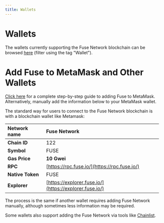 ```yaml
---
title: Wallets
---
```


# Wallets

The wallets currently supporting the Fuse Network blockchain can be browsed [here](https://fuse.io/ecosystem) (filter using the tag "Wallet").

# Add Fuse to MetaMask and Other Wallets

[Click here](https://news.fuse.io/how-to-add-fuse-network-to-metamask/) for a complete step-by-step guide to adding Fuse to MetaMask. Alternatively, manually add the information below to your MetaMask wallet.&#x20;

The standard way for users to connect to the Fuse Network blockchain is with a blockchain wallet like Metamask: &#x20;

| **Network name** | Fuse Network                                           |
| :--------------- | :----------------------------------------------------- |
| **Chain ID**     | 122                                                    |
| **Symbol**       | FUSE                                                   |
| **Gas Price**    | **10 Gwei**                                            |
| **RPC**          | [https://rpc.fuse.io/](https://rpc.fuse.io/)​          |
| **Native Token** | FUSE                                                   |
| **Explorer**     | [https://explorer.fuse.io/](https://explorer.fuse.io/) |

The process is the same if another wallet requires adding Fuse Network manually, although sometimes less information may be required.

Some wallets also support adding the Fuse Network via tools like [Chainlist](https://chainlist.org/).&#x20;
